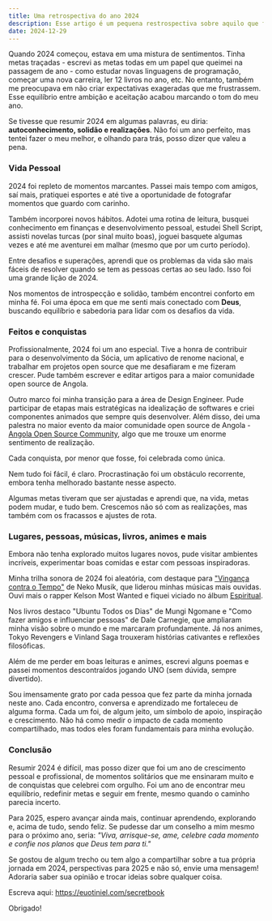 ```yaml
---
title: Uma retrospectiva do ano 2024   
description: Esse artigo é um pequena restrospectiva sobre aquilo que foi o meu ano de 2024, desde já, muito obrigado por tudo!
date: 2024-12-29
---
```


Quando 2024 começou, estava em uma mistura de sentimentos. Tinha metas traçadas - escrevi as metas todas em um papel que queimei na passagem de ano - como estudar novas linguagens de programação, começar uma nova carreira, ler 12 livros no ano, etc. No entanto, também me preocupava em não criar expectativas exageradas que me frustrassem. Esse equilíbrio entre ambição e aceitação acabou marcando o tom do meu ano.

Se tivesse que resumir 2024 em algumas palavras, eu diria: **autoconhecimento, solidão e realizações**. Não foi um ano perfeito, mas tentei fazer o meu melhor, e olhando para trás, posso dizer que valeu a pena.

### Vida Pessoal

2024 foi repleto de momentos marcantes. Passei mais tempo com amigos, saí mais, pratiquei esportes e até tive a oportunidade de fotografar momentos que guardo com carinho. 

Também incorporei novos hábitos. Adotei uma rotina de leitura, busquei conhecimento em finanças e desenvolvimento pessoal, estudei Shell Script, assisti novelas turcas (por sinal muito boas), joguei basquete algumas vezes e até me aventurei em malhar (mesmo que por um curto período).

Entre desafios e superações, aprendi que os problemas da vida são mais fáceis de resolver quando se tem as pessoas certas ao seu lado. Isso foi uma grande lição de 2024.

Nos momentos de introspecção e solidão, também encontrei conforto em minha fé. Foi uma época em que me senti mais conectado com **Deus**, buscando equilíbrio e sabedoria para lidar com os desafios da vida.

### Feitos e conquistas

Profissionalmente, 2024 foi um ano especial. Tive a honra de contribuir para o desenvolvimento da Sócia, um aplicativo de renome nacional, e trabalhar em projetos open source que me desafiaram e me fizeram crescer. Pude também escrever e editar artigos para a maior comunidade open source de Angola.

Outro marco foi minha transição para a área de Design Engineer. Pude participar de etapas mais estratégicas na idealização de softwares e criei componentes animados que sempre quis desenvolver. Além disso, dei uma palestra no maior evento da maior comunidade open source de Angola - <a href="https://www.angolaosc.org/" target="_blank" className="border-b transition-all text-gray-500 duration-500 hover:border-gray-500">Angola Open Source Community</a>, algo que me trouxe um enorme sentimento de realização.

Cada conquista, por menor que fosse, foi celebrada como única.

Nem tudo foi fácil, é claro. Procrastinação foi um obstáculo recorrente, embora tenha melhorado bastante nesse aspecto. 

Algumas metas tiveram que ser ajustadas e aprendi que, na vida, metas podem mudar, e tudo bem. Crescemos não só com as realizações, mas também com os fracassos e ajustes de rota.

### Lugares, pessoas, músicas, livros, animes e mais 

Embora não tenha explorado muitos lugares novos, pude visitar ambientes incríveis, experimentar boas comidas e estar com pessoas inspiradoras.

Minha trilha sonora de 2024 foi aleatória, com destaque para <a href="https://open.spotify.com/intl-pt/track/3iYsFJ6M5qxK3YKyAZwWD4?si=951e3f5230ab4ccd" target="_blank" className="border-b transition-all text-gray-500 duration-500 hover:border-gray-500">"Vingança contra o Tempo"</a> de Neko Musik, que liderou minhas músicas mais ouvidas. Ouvi mais o rapper Kelson Most Wanted e fiquei viciado no álbum <a href="https://open.spotify.com/intl-pt/album/7xTaxeHz6oesIEjdahzG7O?si=ns9-H8hgRA2ezcC-cgiq7w" target="_blank" className="border-b transition-all text-gray-500 duration-500 hover:border-gray-500">Espiritual</a>.

Nos livros destaco "Ubuntu Todos os Dias" de Mungi Ngomane e "Como fazer amigos e influenciar pessoas" de Dale Carnegie, que ampliaram minha visão sobre o mundo e me marcaram profundamente. Já nos animes, Tokyo Revengers e Vinland Saga trouxeram histórias cativantes e reflexões filosóficas.

Além de me perder em boas leituras e animes, escrevi alguns poemas e passei momentos descontraídos jogando UNO (sem dúvida, sempre divertido).

Sou imensamente grato por cada pessoa que fez parte da minha jornada neste ano. Cada encontro, conversa e aprendizado me fortaleceu de alguma forma. Cada um foi, de algum jeito, um símbolo de apoio, inspiração e crescimento. Não há como medir o impacto de cada momento compartilhado, mas todos eles foram fundamentais para minha evolução.

### Conclusão

Resumir 2024 é difícil, mas posso dizer que foi um ano de crescimento pessoal e profissional, de momentos solitários que me ensinaram muito e de conquistas que celebrei com orgulho. Foi um ano de encontrar meu equilíbrio, redefinir metas e seguir em frente, mesmo quando o caminho parecia incerto.

Para 2025, espero avançar ainda mais, continuar aprendendo, explorando e, acima de tudo, sendo feliz. Se pudesse dar um conselho a mim mesmo para o próximo ano, seria: *"Viva, arrisque-se, ame, celebre cada momento e confie nos planos que Deus tem para ti."*

Se gostou de algum trecho ou tem algo a compartilhar sobre a tua própria jornada em 2024, perspectivas para 2025 e não só, envie uma mensagem! Adoraria saber sua opinião e trocar ideias sobre qualquer coisa.

Escreva aqui: <a href="https://euotiniel.com/secretbook" className="border-b transition-all text-gray-500 duration-500 hover:border-gray-500">https://euotiniel.com/secretbook</a> 

Obrigado!